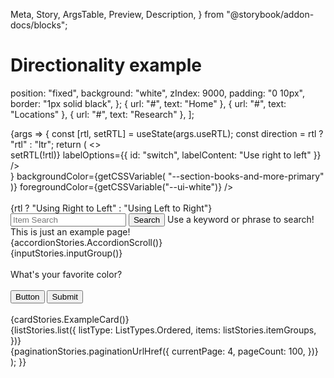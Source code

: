   Meta,
  Story,
  ArgsTable,
  Preview,
  Description,
} from "@storybook/addon-docs/blocks";


<Meta title="Directionality" />

# Directionality example

  position: "fixed",
  background: "white",
  zIndex: 9000,
  padding: "0 10px",
  border: "1px solid black",
};
  { url: "#", text: "Home" },
  { url: "#", text: "Locations" },
  { url: "#", text: "Research" },
];

<Preview>
  <Story name="Directionality" args={{ useRTL: false }}>
    {args => {
      const [rtl, setRTL] = useState(args.useRTL);
      const direction = rtl ? "rtl" : "ltr";
      return (
        <>
          <div style={switchWrapperStyles}>
            <Checkbox
              checked={rtl}
              checkboxId="switch"
              onChange={() => setRTL(!rtl)}
              labelOptions={{ id: "switch", labelContent: "Use right to left" }}
            />
          </div>
          <div dir={direction} style={{ paddingTop: "40px" }}>
            <main className="main">
              <div className="content-header">
                <Breadcrumbs breadcrumbs={shortItems} />
                <Hero
                  heroType={HeroTypes.FiftyFifty}
                  subHeaderText="With 92 locations across the Bronx, Manhattan, and Staten Island, The New York Public Library is an essential part of neighborhoods across the city. Visit us today."
                  image={
                    <Image
                      src="https://cdn-d8.nypl.org/s3fs-public/styles/2_1_960/public/2020-07/SASB_06_29_2020_Lions_mask-00207%20copy_0.jpeg?h=c8e955ed&itok=n_GLQgoe"
                      blockName={"hero"}
                      alt={""}
                    />
                  }
                  backgroundColor={getCSSVariable(
                    "--section-books-and-more-primary"
                  )}
                  foregroundColor={getCSSVariable("--ui-white")}
                />
              </div>
              <div className="content-primary">
                <br />
                <Heading level={1} id="heading1">
                  {rtl ? "Using Right to Left" : "Using Left to Right"}
                </Heading>
                <br />
                <SearchBar>
                  <Input
                    ariaLabelledBy="button-ex1"
                    id="input-ex1"
                    placeholder="Item Search"
                    required={true}
                    type={InputTypes.text}
                    attributes={{
                      ["aria-describedby"]: "error-helperText-ex1",
                    }}
                  />
                  <Button
                    buttonType={ButtonTypes.Primary}
                    id="button-ex1"
                    type="submit"
                  >
                    <Icon
                      name={IconNames.search}
                      decorative={true}
                      modifiers={["small", "icon-left"]}
                    />
                    Search
                  </Button>
                </SearchBar>
                <HelperErrorText id="error-helperText-ex1">
                  Use a keyword or phrase to search!
                </HelperErrorText>
                <br />
                <StatusBadge>This is just an example page!</StatusBadge>
                <br />
                {accordionStories.AccordionScroll()}
                <br />
                {inputStories.inputGroup()}
                <br />
                <div>
                  <Checkbox
                    checkboxId="checkbox1"
                    labelOptions={{
                      id: "label1",
                      labelContent: "Carp",
                    }}
                    defaultChecked={false}
                    name="favFish"
                  />
                  <Checkbox
                    checkboxId="checkbox2"
                    labelOptions={{
                      id: "label2",
                      labelContent: "Ranchu Goldfish",
                    }}
                    defaultChecked={true}
                    name="favFish"
                  />
                  <Checkbox
                    checkboxId="checkbox3"
                    labelOptions={{
                      id: "label3",
                      labelContent: "Mahi mahi",
                    }}
                    defaultChecked={false}
                    name="favFish"
                  />
                </div>
                <br />
                <Heading level={2} id="heading2">
                  What's your favorite color?
                </Heading>
                <div>
                  <Radio name="favColor" labelText="Red" showLabel={true} />
                  <Radio name="favColor" labelText="Green" showLabel={true} />
                  <Radio name="favColor" labelText="Blue" showLabel={true} />
                </div>
                <br />
                <div
                  style={{
                    display: "flex",
                    justifyContent: "space-between",
                    width: "150px",
                  }}
                >
                  <Button buttonType={ButtonTypes.Secondary}>Button</Button>
                  <Button buttonType={ButtonTypes.Primary}>Submit</Button>
                </div>
                <br />
                {cardStories.ExampleCard()}
                <br />
                {listStories.list({
                  listType: ListTypes.Ordered,
                  items: listStories.itemGroups,
                })}
                <br />
                {paginationStories.paginationUrlHref({
                  currentPage: 4,
                  pageCount: 100,
                })}
              </div>
            </main>
          </div>
        </>
      );
    }}
  </Story>
</Preview>
